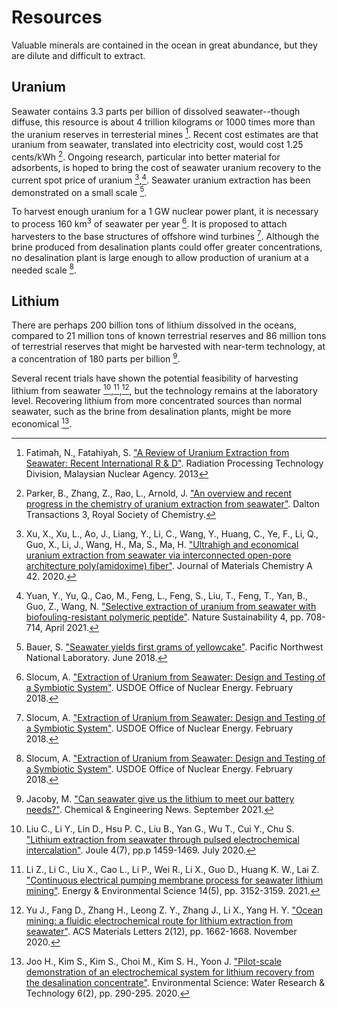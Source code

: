 

# Resources

Valuable minerals are contained in the ocean in great abundance, but they are dilute and difficult to extract.

## Uranium
Seawater contains 3.3 parts per billion of dissolved seawater--though diffuse, this resource is about 4 trillion kilograms or 1000 times more than the uranium reserves in terresterial mines [^{ 31 } ]. Recent cost estimates are that uranium from seawater, translated into electricity cost, would cost 1.25 cents/kWh [^ { 32 } ]. Ongoing research, particular into better material for adsorbents, is hoped to bring the cost of seawater uranium recovery to the current spot price of uranium [^ { 33 } ],[^ { 34 } ]. Seawater uranium extraction has been demonstrated on a small scale [^ { 35 } ].

To harvest enough uranium for a 1 GW nuclear power plant, it is necessary to process 160 km<sup>3</sup> of seawater per year [^ { 36 } ]. It is proposed to attach harvesters to the base structures of offshore wind turbines [^ { 36 } ]. Although the brine produced from desalination plants could offer greater concentrations, no desalination plant is large enough to allow production of uranium at a needed scale [^ { 36 } ].

## Lithium

There are perhaps 200 billion tons of lithium dissolved in the oceans, compared to 21 million tons of known terrestrial reserves and 86 million tons of terrestrial reserves that might be harvested with near-term technology, at a concentration of 180 parts per billion [^li1].

Several recent trials have shown the potential feasibility of harvesting lithium from seawater [^li2],[^li3],[^li4], but the technology remains at the laboratory level. Recovering lithium from more concentrated sources than normal seawater, such as the brine from desalination plants, might be more economical [^li5].

[^li1]: Jacoby, M. ["Can seawater give us the lithium to meet our battery needs?"](https://cen.acs.org/articles/99/i36/Can-seawater-give-us-lithium-to-meet-our-battery-needs.html). Chemical & Engineering News. September 2021.

[^li2]: Liu C., Li Y., Lin D., Hsu P. C., Liu B., Yan G., Wu T., Cui Y., Chu S. ["Lithium extraction from seawater through pulsed electrochemical intercalation"](https://www.cell.com/joule/fulltext/S2542-4351(20)30235-X). Joule 4(7), pp.p 1459-1469. July 2020.

[^li3]: Li Z., Li C., Liu X., Cao L., Li P., Wei R., Li X., Guo D., Huang K. W., Lai Z. ["Continuous electrical pumping membrane process for seawater lithium mining"](https://pubs.rsc.org/en/content/articlelanding/2021/EE/D1EE00354B). Energy & Environmental Science 14(5), pp. 3152-3159. 2021.

[^li4]: Yu J., Fang D., Zhang H., Leong Z. Y., Zhang J., Li X., Yang H. Y. ["Ocean mining: a fluidic electrochemical route for lithium extraction from seawater"](https://pubs.acs.org/doi/abs/10.1021/acsmaterialslett.0c00385?source=cen). ACS Materials Letters 2(12), pp. 1662-1668. November 2020.

[^li5]: Joo H., Kim S., Kim S., Choi M., Kim S. H., Yoon J. ["Pilot-scale demonstration of an electrochemical system for lithium recovery from the desalination concentrate"](https://pubs.rsc.org/en/content/articlelanding/2020/EW/C9EW00756C). Environmental Science: Water Research & Technology 6(2), pp. 290-295. 2020.

[^{ 31 } ]: Fatimah, N., Fatahiyah, S. ["A Review of Uranium Extraction from Seawater: Recent International R & D"](https://www.semanticscholar.org/paper/A-Review-of-Uranium-Extraction-from-Seawater%3A-R-%26-D-Fatimah-Fatahiyah/12ee416bde057256b75dd8caed6c9cd1d194db00). Radiation Processing Technology Division, Malaysian Nuclear Agency. 2013

[^{ 32 } ]: Parker, B., Zhang, Z., Rao, L., Arnold, J. ["An overview and recent progress in the chemistry of uranium extraction from seawater"](https://pubs.rsc.org/en/content/articlelanding/2018/dt/c7dt04058j). Dalton Transactions 3, Royal Society of Chemistry.

[^{ 33 } ]: Xu, X., Xu, L., Ao, J., Liang, Y., Li, C., Wang, Y., Huang, C., Ye, F., Li, Q., Guo, X., Li, J., Wang, H., Ma, S., Ma, H. ["Ultrahigh and economical uranium extraction from seawater via interconnected open-pore architecture poly(amidoxime) fiber"](https://pubs.rsc.org/en/content/articlelanding/2020/ta/d0ta07180c). Journal of Materials Chemistry A 42. 2020.

[^{ 34 } ]: Yuan, Y., Yu, Q., Cao, M., Feng, L., Feng, S., Liu, T., Feng, T., Yan, B., Guo, Z., Wang, N. ["Selective extraction of uranium from seawater with biofouling-resistant polymeric peptide"](https://www.nature.com/articles/s41893-021-00709-3). Nature Sustainability 4, pp. 708-714, April 2021.

[^{ 35 } ]: Bauer, S. ["Seawater yields first grams of yellowcake"](https://www.pnnl.gov/news/release.aspx?id=4514). Pacific Northwest National Laboratory. June 2018.

[^{ 36 } ]: Slocum, A. ["Extraction of Uranium from Seawater: Design and Testing of a Symbiotic System"](https://www.osti.gov/biblio/1423067). USDOE Office of Nuclear Energy. February 2018.
